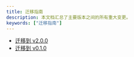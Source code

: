```yaml
---
title: 迁移指南
description: 本文档汇总了主要版本之间的所有重大变更。
keywords: ["迁移指南"]
---
```


- [迁移到 v2.0.0](/zh/docs/migration-guides/migrate-to-v2-0-0/)
- [迁移到 v0.1.0](/zh/docs/migration-guides/migrate-to-v0-1-0/)
